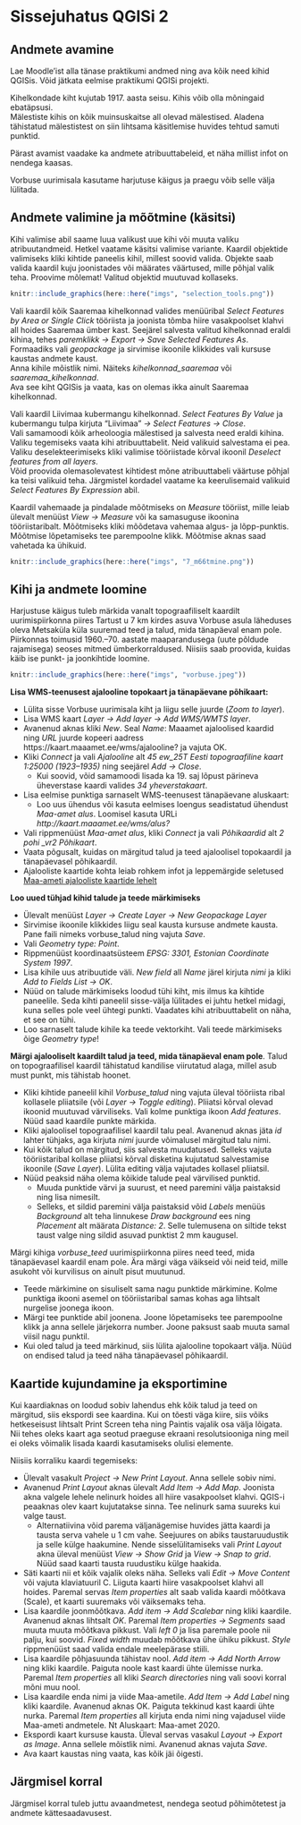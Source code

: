 # Sissejuhatus QGISi 2 {#qgis_2}

## Andmete avamine

Lae Moodle'ist alla tänase praktikumi andmed ning ava kõik need kihid QGISis. Võid jätkata eelmise praktikumi QGISi projekti. 

Kihelkondade kiht kujutab 1917. aasta seisu. Kihis võib olla mõningaid ebatäpsusi.  
Mälestiste kihis on kõik muinsuskaitse all olevad mälestised. Aladena tähistatud mälestistest on siin lihtsama käsitlemise huvides tehtud samuti punktid. 

Pärast avamist vaadake ka andmete atribuuttabeleid, et näha millist infot on nendega kaasas. 

Vorbuse uurimisala kasutame harjutuse käigus ja praegu võib selle välja lülitada.

## Andmete valimine ja mõõtmine (käsitsi)

Kihi valimise abil saame luua valikust uue kihi või muuta valiku atribuutandmeid. Hetkel vaatame käsitsi valimise variante. Kaardil objektide valimiseks kliki kihtide paneelis kihil, millest soovid valida. Objekte saab valida kaardil kuju joonistades või määrates väärtused, mille põhjal valik teha. Proovime mõlemat! Valitud objektid muutuvad kollaseks. 


```r
knitr::include_graphics(here::here("imgs", "selection_tools.png"))
```

Vali kaardil kõik Saaremaa kihelkonnad valides menüüribal *Select Features by Area or Single Click* tööriista ja joonista tõmba hiire vasakpoolset klahvi all hoides Saaremaa ümber kast. Seejärel salvesta valitud kihelkonnad eraldi kihina, tehes *paremklikk → Export → Save Selected Features As*.   
Formaadiks vali *geopackage* ja sirvimise ikoonile klikkides vali kursuse kaustas andmete kaust.  
Anna kihile mõistlik nimi. Näiteks *kihelkonnad_saaremaa* või *saaremaa_kihelkonnad*.  
Ava see kiht QGISis ja vaata, kas on olemas ikka ainult Saaremaa kihelkonnad.  

Vali kaardil Liivimaa kubermangu kihelkonnad. *Select Features By Value* ja kubermangu tulpa kirjuta "Liivimaa" *→ Select Features → Close*.  
Vali samamoodi kõik arheoloogia mälestised ja salvesta need eraldi kihina. Valiku tegemiseks vaata kihi atribuuttabelit. Neid valikuid salvestama ei pea.  
Valiku deselekteerimiseks kliki valimise tööriistade kõrval ikoonil *Deselect features from all layers*.  
Võid proovida olemasolevatest kihtidest mõne atribuuttabeli väärtuse põhjal ka teisi valikuid teha. Järgmistel kordadel vaatame ka keerulisemaid valikuid *Select Features By Expression* abil. 

Kaardil vahemaade ja pindalade mõõtmiseks on *Measure* tööriist, mille leiab ülevalt menüüst *View → Measure* või ka samasuguse ikoonina tööriistaribalt. Mõõtmiseks kliki mõõdetava vahemaa algus- ja lõpp-punktis. Mõõtmise lõpetamiseks tee parempoolne klikk. Mõõtmise aknas saad vahetada ka ühikuid.

```r
knitr::include_graphics(here::here("imgs", "7_m66tmine.png"))
```


## Kihi ja andmete loomine

Harjustuse käigus tuleb märkida vanalt topograafiliselt kaardilt uurimispiirkonna piires Tartust u 7 km kirdes asuva Vorbuse asula läheduses oleva Metsaküla küla suuremad teed ja talud, mida tänapäeval enam pole. Piirkonnas toimusid 1960.–70. aastate maaparandusega (uute põldude rajamisega) seoses mitmed ümberkorraldused. Niisiis saab proovida, kuidas käib ise punkt- ja joonkihtide loomine. 

```r
knitr::include_graphics(here::here("imgs", "vorbuse.jpeg"))
```

**Lisa WMS-teenusest ajalooline topokaart ja tänapäevane põhikaart:**  

- Lülita sisse Vorbuse uurimisala kiht ja liigu selle juurde (*Zoom to layer*). 
- Lisa WMS kaart *Layer → Add layer → Add WMS/WMTS layer*.
- Avanenud aknas kliki *New*. Seal *Name*: Maaamet ajaloolised kaardid ning *URL* juurde kopeeri aadress https://kaart.maaamet.ee/wms/ajalooline? ja vajuta OK.
- Kliki *Connect* ja vali *Ajalooline* alt *45 ew_25T Eesti topograafiline kaart 1:25000 (1923–1935)* ning seejärel *Add → Close*.
    - Kui soovid, võid samamoodi lisada ka 19. saj lõpust pärineva üheverstase kaardi valides *34 yheverstakaart*. 
- Lisa eelmise punktiga sarnaselt WMS-teenusest tänapäevane aluskaart:
  - Loo uus ühendus või kasuta eelmises loengus seadistatud ühendust *Maa-amet alus*. Loomisel kasuta URLi  *http://kaart.maaamet.ee/wms/alus?*
- Vali rippmenüüst *Maa-amet alus*, kliki *Connect* ja vali *Põhikaardid* alt *2 pohi \_vr2 Põhikaart*.
- Vaata põgusalt, kuidas on märgitud talud ja teed ajaloolisel topokaardil ja tänapäevasel põhikaardil.
- Ajalooliste kaartide kohta leiab rohkem infot ja leppemärgide seletused [Maa-ameti ajalooliste kaartide lehelt](https://geoportaal.maaamet.ee/est/Kaardirakendused/Ajaloolised-kaardid/Ajalooliste-kaartide-rakenduse-kirjeldus-p157.html) 

**Loo uued tühjad kihid talude ja teede märkimiseks** 

- Ülevalt menüüst *Layer → Create Layer → New Geopackage Layer*
- Sirvimise ikoonile klikkides liigu seal kausta kursuse andmete kausta. Pane faili nimeks vorbuse_talud ning vajuta *Save*.
- Vali *Geometry type: Point*.
- Rippmenüüst koordinaatsüsteem *EPSG: 3301, Estonian Coordinate System 1997*.
- Lisa kihile uus atribuutide väli. *New field* all *Name* järel kirjuta *nimi* ja kliki *Add to Fields List → OK*.
- Nüüd on talude märkimiseks loodud tühi kiht, mis ilmus ka kihtide paneelile. Seda kihti paneelil sisse-välja lülitades ei juhtu hetkel midagi, kuna selles pole veel ühtegi punkti. Vaadates kihi atribuuttabelit on näha, et see on tühi. 
- Loo sarnaselt talude kihile ka teede vektorkiht. Vali teede märkimiseks õige *Geometry type*! 


**Märgi ajalooliselt kaardilt talud ja teed, mida tänapäeval enam pole**. Talud on topograafilisel kaardil tähistatud kandilise viirutatud alaga, millel asub must punkt, mis tähistab hoonet.

- Kliki kihtide paneelil kihil *Vorbuse_talud* ning vajuta üleval tööriista ribal kollasele pliiatsile (või *Layer → Toggle editing*). Pliiatsi kõrval olevad ikoonid muutuvad värviliseks. Vali kolme punktiga ikoon *Add features*. Nüüd saad kaardile punkte märkida.
- Kliki ajaloolisel topograafilisel kaardil talu peal. Avanenud aknas jäta *id* lahter tühjaks, aga kirjuta *nimi* juurde võimalusel märgitud talu nimi.
- Kui kõik talud on märgitud, siis salvesta muudatused. Selleks vajuta tööriistaribal kollase pliiatsi kõrval disketina kujutatud salvestamise ikoonile (*Save Layer*). Lülita editing välja vajutades kollasel pliiatsil.
- Nüüd peaksid näha olema kõikide talude peal värvilised punktid.
  - Muuda punktide värvi ja suurust, et need paremini välja paistaksid ning lisa nimesilt.
  - Selleks, et sildid paremini välja paistaksid võid *Labels* menüüs *Background* alt teha linnukese *Draw background* ees ning *Placement* alt määrata *Distance: 2*. Selle tulemusena on siltide tekst taust valge ning sildid asuvad punktist 2 mm kaugusel.

Märgi kihiga *vorbuse_teed* uurimispiirkonna piires need teed, mida tänapäevasel kaardil enam pole. Ära märgi väga väikseid või neid teid, mille asukoht või kurvilisus on ainult pisut muutunud.

- Teede märkimine on sisuliselt sama nagu punktide märkimine. Kolme punktiga ikooni asemel on tööriistaribal samas kohas aga lihtsalt nurgelise joonega ikoon.
- Märgi tee punktide abil joonena. Joone lõpetamiseks tee parempoolne klikk ja anna sellele järjekorra number. Joone paksust saab muuta samal viisil nagu punktil.
- Kui oled talud ja teed märkinud, siis lülita ajalooline topokaart välja. Nüüd on endised talud ja teed näha tänapäevasel põhikaardil.

## Kaartide kujundamine ja eksportimine

Kui kaardiaknas on loodud sobiv lahendus ehk kõik talud ja teed on märgitud, siis ekspordi see kaardina. Kui on tõesti väga kiire, siis võiks hetkeseisust lihtsalt Print Screen teha ning Paintis vajalik osa välja lõigata. Nii tehes oleks kaart aga seotud praeguse ekraani resolutsiooniga ning meil ei oleks võimalik lisada kaardi kasutamiseks olulisi elemente.

Niisiis korraliku kaardi tegemiseks: 

- Ülevalt vasakult *Project → New Print Layout*. Anna sellele sobiv nimi.
- Avanenud *Print Layout* aknas ülevalt *Add Item → Add Map*. Joonista akna valgele lehele nelinurk hoides all hiire vasakpoolset klahvi. QGIS-i peaaknas olev kaart kujutatakse sinna. Tee nelinurk sama suureks kui valge taust.
    - Alternatiivina võid parema väljanägemise huvides jätta kaardi ja tausta serva vahele u 1 cm vahe. Seejuures on abiks taustaruudustik ja selle külge haakumine. Nende sisselülitamiseks vali *Print Layout* akna üleval menüüst *View → Show Grid* ja *View → Snap to grid*. Nüüd saad kaarti tausta ruudustiku külge haakida. 
- Säti kaarti nii et kõik vajalik oleks näha. Selleks vali *Edit → Move Content* või vajuta klaviatuuril C. Liiguta kaarti hiire vasakpoolset klahvi all hoides. Paremal servas *Item properties* alt saab valida kaardi mõõtkava (Scale), et kaarti suuremaks või väiksemaks teha.
- Lisa kaardile joonmõõtkava. *Add item → Add Scalebar* ning kliki kaardile. Avanenud aknas lihtsalt *OK*. Paremal *Item properties → Segments* saad muuta muuta mõõtkava pikkust. Vali *left 0* ja lisa paremale poole nii palju, kui soovid. *Fixed width* muudab mõõtkava ühe ühiku pikkust. *Style* rippmenüüst saad valida endale meelepärase stiili. 
- Lisa kaardile põhjasuunda tähistav nool. *Add item → Add North Arrow* ning kliki kaardile. Paiguta noole kast kaardi ühte ülemisse nurka. Paremal *Item properties* all kliki *Search directories* ning vali soovi korral mõni muu nool.
- Lisa kaardile enda nimi ja viide Maa-ametile. *Add Item → Add Label* ning kliki kaardile. Avanenud aknas OK. Paiguta tekkinud kast kaardi ühte nurka. Paremal *Item properties* all kirjuta enda nimi ning vajadusel viide Maa-ameti andmetele. Nt Aluskaart: Maa-amet 2020.
- Ekspordi kaart kursuse kausta. Üleval servas vasakul *Layout → Export as Image*. Anna sellele mõistlik nimi. Avanenud aknas vajuta *Save*.
- Ava kaart kaustas ning vaata, kas kõik jäi õigesti.


## Järgmisel korral 

Järgmisel korral tuleb juttu avaandmetest, nendega seotud põhimõtetest ja andmete kättesaadavusest. 
